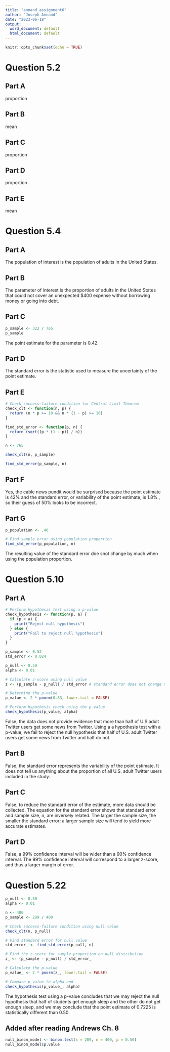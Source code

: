 ```yaml
---
title: "annand_assignment6"
author: "Joseph Annand"
date: "2023-06-18"
output:
  word_document: default
  html_document: default
---
```


```r
knitr::opts_chunk$set(echo = TRUE)
```

# Question 5.2

## Part A
proportion

## Part B
mean

## Part C
proportion

## Part D
proportion

## Part E
mean

# Question 5.4

## Part A

The population of interest is the population of adults in the United States.

## Part B

The parameter of interest is the proportion of adults in the United States that could not cover an unexpected $400 expense without borrowing money or going into debt.

## Part C
```r
p_sample <- 322 / 765
p_sample
```

The point estimate for the parameter is 0.42.

## Part D

The standard error is the statistic used to measure the uncertainty of the point estimate.

## Part E
```r
# Check success-failure condition for Central Limit Theorem
check_clt <- function(n, p) {
  return (n * p >= 10 && n * (1 - p) >= 10)
}
```

```r
find_std_error <- function(p, n) {
  return (sqrt((p * (1 - p)) / n))
}
```


```r
n <- 765

check_clt(n, p_sample)

find_std_error(p_sample, n)
```

## Part F
Yes, the cable news pundit would be surprised because the point estimate is 42% and the standard error, or variability of the point estimate, is 1.8%., so their guess of 50% looks to be incorrect.

## Part G
```r
p_population <- .40

# Find sample error using population proportion
find_std_error(p_population, n)
```

The resulting value of the standard error doe snot change by much when using the population proportion.

# Question 5.10

## Part A
```r
# Perform hypothesis test using a p-value
check_hypothesis <- function(p, a) {
  if (p < a) {
    print("Reject null hypothesis")
  } else {
    print("Fail to reject null hypothesis")
  }
}
```


```r
p_sample <- 0.52
std_error <- 0.024

p_null <- 0.50
alpha <- 0.01

# Calculate z-score using null value
z <- (p_sample - p_null) / std_error # standard error does not change much when using null value so the same one from the sample proportion is used here

# Determine the p-value
p_value <- 2 * pnorm(0.83, lower.tail = FALSE)

# Perform hypothesis check using the p-value
check_hypothesis(p_value, alpha)
```
False, the data does not provide evidence that more than half of U.S adult Twitter users get some news from Twitter. Using a a hypothesis test with a p-value, we fail to reject the null hypothesis that half of U.S. adult Twitter users get some news from Twitter and half do not.

## Part B
False, the standard error represents the variability of the point estimate. It does not tell us anything about the proportion of all U.S. adult Twitter users included in the study.

## Part C
False, to reduce the standard error of the estimate, more data should be collected. The equation for the standard error shows that standard error and sample size, n, are inversely related. The larger the sample size, the smaller the standard error; a larger sample size will tend to yield more accurate estimates.

## Part D
False, a 99% confidence interval will be wider than a 90% confidence interval. The 99% confidence interval will correspond to a larger z-score, and thus a larger margin of error.

# Question 5.22
```r
p_null <- 0.50
alpha <- 0.01

n <- 400
p_sample <- 289 / 400

# Check success-failure condition using null value
check_clt(n, p_null)

# Find standard error for null value
std_error_ <- find_std_error(p_null, n)

# Find the z-score for sample proportion on null distribution
z_ <- (p_sample - p_null) / std_error_

# Calculate the p-value
p_value_ <- 2 * pnorm(z_, lower.tail = FALSE)

# Compare p_value to alpha and 
check_hypothesis(p_value_, alpha)
```

The hypothesis test using a p-value concludes that we may reject the null hypothesis that half of students get enough sleep and the other do not get enough sleep, and we may conclude that the point estimate of 0.7225 is statistically different than 0.50.

## Added after reading Andrews Ch. 8
```r
null_binom_model <- binom.test(x = 289, n = 400, p = 0.50)
null_binom_model$p.value
```

